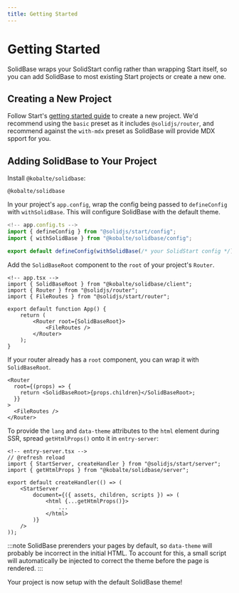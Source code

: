 ```yaml
---
title: Getting Started
---
```


# Getting Started

SolidBase wraps your SolidStart config rather than wrapping Start itself,
so you can add SolidBase to most existing Start projects or create a new one.

## Creating a New Project

Follow Start's [getting started guide](https://docs.solidjs.com/solid-start/getting-started)
to create a new project.
We'd recommend using the `basic` preset as it includes `@solidjs/router`,
and recommend against the `with-mdx` preset as SolidBase will provide MDX spport for you.

## Adding SolidBase to Your Project

Install `@kobalte/solidbase`:

```package-install
@kobalte/solidbase
```

In your project's `app.config`, wrap the config being passed to `defineConfig` with `withSolidBase`.
This will configure SolidBase with the default theme.

```ts
<!-- app.config.ts -->
import { defineConfig } from "@solidjs/start/config";
import { withSolidBase } from "@kobalte/solidbase/config";

export default defineConfig(withSolidBase(/* your SolidStart config */));
```

Add the `SolidBaseRoot` component to the `root` of your project's `Router`.

```tsx
<!-- app.tsx -->
import { SolidBaseRoot } from "@kobalte/solidbase/client";
import { Router } from "@solidjs/router";
import { FileRoutes } from "@solidjs/start/router";

export default function App() {
	return (
		<Router root={SolidBaseRoot}>
			<FileRoutes />
		</Router>
	);
}
```

If your router already has a `root` component, you can wrap it with `SolidBaseRoot`.

```tsx
<Router
  root={(props) => {
    return <SolidBaseRoot>{props.children}</SolidBaseRoot>;
  }}
>
  <FileRoutes />
</Router>
```

To provide the `lang` and `data-theme` attributes to the `html` element during SSR,
spread `getHtmlProps()` onto it in `entry-server`:

```tsx
<!-- entry-server.tsx -->
// @refresh reload
import { StartServer, createHandler } from "@solidjs/start/server";
import { getHtmlProps } from "@kobalte/solidbase/server";

export default createHandler(() => (
	<StartServer
		document={({ assets, children, scripts }) => (
			<html {...getHtmlProps()}>
				...
			</html>
		)}
	/>
));
```

:::note
SolidBase prerenders your pages by default,
so `data-theme` will probably be incorrect in the initial HTML.
To account for this,
a small script will automatically be injected to correct the theme before the page is rendered.
:::

Your project is now setup with the default SolidBase theme!
